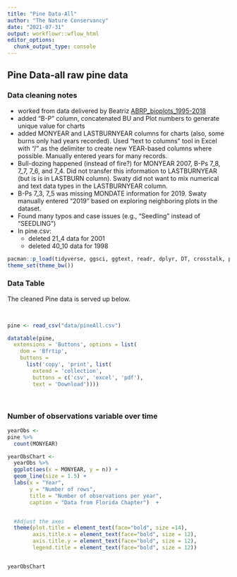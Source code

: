 ```yaml
---
title: "Pine Data-All"
author: "The Nature Conservancy"
date: "2021-07-31"
output: workflowr::wflow_html
editor_options:
  chunk_output_type: console
---
```

## Pine Data-all raw pine data


### Data cleaning notes
* worked from data delivered by Beatriz [ABRP_bioplots_1995-2018](https://tnc.box.com/s/elj2a00eq374a8vjho9i0hx0v6utdg12)
* added "B-P" column, concatenated BU and Plot numbers to generate unique value for charts
* added MONYEAR and LASTBURNYEAR columns for charts (also, some burns only had years recorded).  Used "text to columns" tool in Excel with "/" as the delimiter to create new YEAR-based columns where possible.  Manually entered years for many records.
* Bull-dozing happened (instead of fire?) for MONYEAR 2007, B-Ps 7_8, 7_7, 7_6, and 7_4.  Did not transfer this information to LASTBURNYEAR (but is is in LASTBURN column). Swaty did not want to mix numerical and text data types in the LASTBURNYEAR column.
* B-Ps 7_3, 7_5 was missing MONDATE information for 2019.  Swaty manually entered "2019" based on exploring neighboring plots in the dataset.
* Found many typos and case issues (e.g., "Seedling" instead of "SEEDLING")
* In pine.csv:
    * deleted 21_4 data for 2001
    * deleted 40_10 data for 1998


```r
pacman::p_load(tidyverse, ggsci, ggtext, readr, dplyr, DT, crosstalk, plotly, ggforce, slickR)
theme_set(theme_bw())
```


### Data Table
The cleaned Pine data is served up below.  

<br>

```r
pine <- read_csv("data/pineAll.csv")

datatable(pine,
  extensions = 'Buttons', options = list(
    dom = 'Bfrtip',
    buttons = 
      list('copy', 'print', list(
        extend = 'collection',
        buttons = c('csv', 'excel', 'pdf'),
        text = 'Download'))))
```

<br>

### Number of observations variable over time


```r


yearObs <-
pine %>%
  count(MONYEAR)

yearObsChart <-
  yearObs %>%
  ggplot(aes(x = MONYEAR, y = n)) +
  geom_line(size = 1.5) +
  labs(x = "Year",
       y = "Number of rows",
       title = "Number of observations per year",
       caption = "Data from Florida Chapter")  +


  #Adjust the axes
  theme(plot.title = element_text(face="bold", size =14),
        axis.title.x = element_text(face="bold", size = 12),
        axis.title.y = element_text(face="bold", size = 12),
        legend.title = element_text(face="bold", size = 12))


yearObsChart
```
